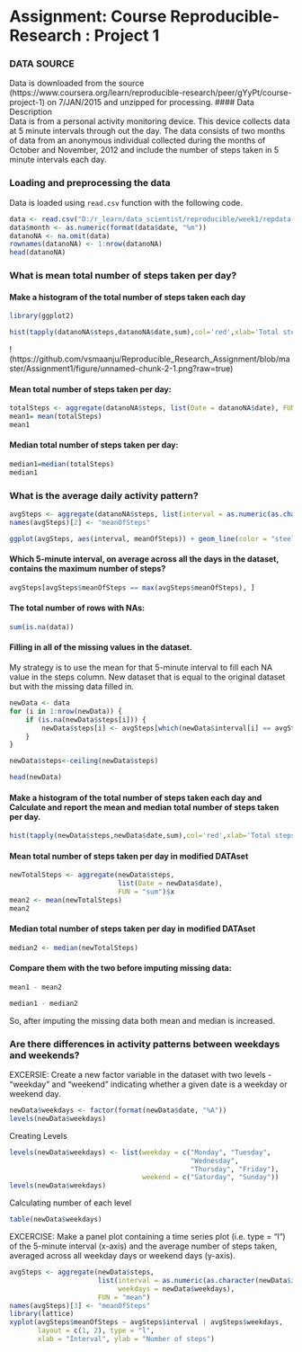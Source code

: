 Assignment: Course Reproducible-Research : Project 1
========================================================
  
### DATA SOURCE  
Data is downloaded from the source (https://www.coursera.org/learn/reproducible-research/peer/gYyPt/course-project-1) on 7/JAN/2015 and unzipped for processing.
#### Data Description  
Data is from a personal activity monitoring device. This device collects data at 5 minute intervals through out the day. The data consists of two months of data from an anonymous individual collected during the months of October and November, 2012 and include the number of steps taken in 5 minute intervals each day.

### Loading and preprocessing the data

Data is loaded using `read.csv` function with the following code.

```r
data <- read.csv("D:/r_learn/data_scientist/reproducible/week1/repdata-data-activity/activity.csv", colClasses = c("integer", "Date", "factor"))
data$month <- as.numeric(format(data$date, "%m"))
datanoNA <- na.omit(data)
rownames(datanoNA) <- 1:nrow(datanoNA)
head(datanoNA)

```


### What is mean total number of steps taken per day?  

#### Make a histogram of the total number of steps taken each day 
```r
library(ggplot2)

hist(tapply(datanoNA$steps,datanoNA$date,sum),col='red',xlab='Total steps per day',main="Total Number of Steps (perday)")


```
!(https://github.com/vsmaanju/Reproducible_Research_Assignment/blob/master/Assignment1/figure/unnamed-chunk-2-1.png?raw=true)




#### Mean total number of steps taken per day:  

```r
totalSteps <- aggregate(datanoNA$steps, list(Date = datanoNA$date), FUN = "sum")$x
mean1= mean(totalSteps)
mean1

```


#### Median total number of steps taken per day:

```r

median1=median(totalSteps)
median1
```
 
### What is the average daily activity pattern?  

```r
avgSteps <- aggregate(datanoNA$steps, list(interval = as.numeric(as.character(datanoNA$interval))), FUN = "mean")
names(avgSteps)[2] <- "meanOfSteps"

ggplot(avgSteps, aes(interval, meanOfSteps)) + geom_line(color = "steelblue", size = 0.8) + labs(title = "Time Series Plot of the 5-minute Interval", x = "5-minute intervals", y = "Average Number of Steps Taken")
```


#### Which 5-minute interval, on average across all the days in the dataset, contains the maximum number of steps?

```r

avgSteps[avgSteps$meanOfSteps == max(avgSteps$meanOfSteps), ]
```
 
#### The total number of rows with NAs:

```r

sum(is.na(data))
```


#### Filling in all of the missing values in the dataset.  

My strategy is to use the mean for that 5-minute interval to fill each NA value in the steps column.
New dataset that is equal to the original dataset but with the missing data filled in.


```r

newData <- data 
for (i in 1:nrow(newData)) {
    if (is.na(newData$steps[i])) {
        newData$steps[i] <- avgSteps[which(newData$interval[i] == avgSteps$interval), ]$meanOfSteps
    }
}

newData$steps<-ceiling(newData$steps)

head(newData)
```

#### Make a histogram of the total number of steps taken each day and Calculate and report the mean and median total number of steps taken per day.  

```r
hist(tapply(newData$steps,newData$date,sum),col='red',xlab='Total steps per day[new Data]',main="Total Number of Steps (perday)[New Data]")

```

     

#### Mean total number of steps taken per day in modified DATAset  

```r

newTotalSteps <- aggregate(newData$steps, 
                           list(Date = newData$date), 
                           FUN = "sum")$x
mean2 <- mean(newTotalSteps)
mean2
```

#### Median total number of steps taken per day in modified DATAset 

```r

median2 <- median(newTotalSteps)
```

#### Compare them with the two before imputing missing data: 

```r

mean1 - mean2

median1 - median2
```


So, after imputing the missing data both mean and median is increased.

### Are there differences in activity patterns between weekdays and weekends?

EXCERSIE: Create a new factor variable in the dataset with two levels - "weekday" and "weekend" indicating whether a given date is a weekday or weekend day.


```r
newData$weekdays <- factor(format(newData$date, "%A"))
levels(newData$weekdays)

```

Creating Levels

```r
levels(newData$weekdays) <- list(weekday = c("Monday", "Tuesday",
                                             "Wednesday", 
                                             "Thursday", "Friday"),
                                 weekend = c("Saturday", "Sunday"))
levels(newData$weekdays)


```

Calculating number of each level

```r
table(newData$weekdays)
```

EXCERCISE:
Make a panel plot containing a time series plot (i.e. type = "l") of the 5-minute interval (x-axis) and the average number of steps taken, averaged across all weekday days or weekend days (y-axis).


```r

avgSteps <- aggregate(newData$steps, 
                      list(interval = as.numeric(as.character(newData$interval)), 
                           weekdays = newData$weekdays),
                      FUN = "mean")
names(avgSteps)[3] <- "meanOfSteps"
library(lattice)
xyplot(avgSteps$meanOfSteps ~ avgSteps$interval | avgSteps$weekdays, 
       layout = c(1, 2), type = "l", 
       xlab = "Interval", ylab = "Number of steps")
```


